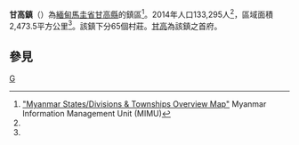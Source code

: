 {{Infobox settlement
|name = 甘高鎮
|native_name = {{lang|my|ဂန့်ဂေါမြို့နယ်}}
|settlement_type = [[甘高縣|甘高縣]]鎮區
|image_skyline = 
|image_map = Gangaw Township.svg
|mapsize = 
|map_caption = 甘高鎮在馬圭省的位置
|seat = [[甘高|甘高]]
|seat_type = 首府
|subdivision_type = 國家
|subdivision_name = {{flag|Burma}}
|subdivision_type1 = [[缅甸行政区划|省邦]]
|subdivision_name1 = [[馬圭省|馬圭省]]
|subdivision_type2 = [[縣_(緬甸)|縣]]
|subdivision_name2 = [[甘高縣|甘高縣]]
|area_total_km2 = 2,473.5
|population_footnotes =<ref name="citypopulation">[http://www.citypopulation.de/php/myanmar-admin.php MYANMAR: Administrative Division]. Citypopulation. 2015-11-25</ref>
|population = 133,295
|population_as_of = 2014
|population_density_km2 = 53.89
|coordinates_display = inline,title
|coordinates_region = MM
|latNS = N
|latd = 22
|latm = 10
|lats = 00
|longEW = E
|longd = 94
|longm = 07
|longs = 00
|elevation_ft = 
|elevation_m = 
|timezone = [[Myanmar_Standard_Time|MST]]
|utc_offset = +6:30
|website =
}}

'''甘高鎮'''（{{lang-my|ဂန့်ဂေါမြို့နယ်}}）為[[緬甸|緬甸]][[馬圭省|馬圭省]][[甘高縣|甘高縣]]的鎮區<ref name="MIMU001">[http://www.burmalibrary.org/docs6/MIMU001_A3_SD%20&%20Township%20Overview.pdf "Myanmar States/Divisions & Townships Overview Map"] {{Wayback|url=http://www.burmalibrary.org/docs6/MIMU001_A3_SD%20%26%20Township%20Overview.pdf |date=20101203160828 }} Myanmar Information Management Unit (MIMU)</ref>。2014年人口133,295人<ref name=citypopulation/>，區域面積2,473.5平方公里<ref name=citypopulation/>。該鎮下分65個村莊。[[甘高|甘高]]為該鎮之首府。

==參見==
{{Reflist}}

{{馬圭省行政區劃|state=collapsed}}

[[Category:馬圭省鎮區|G]]

{{Burma-geo-stub}}